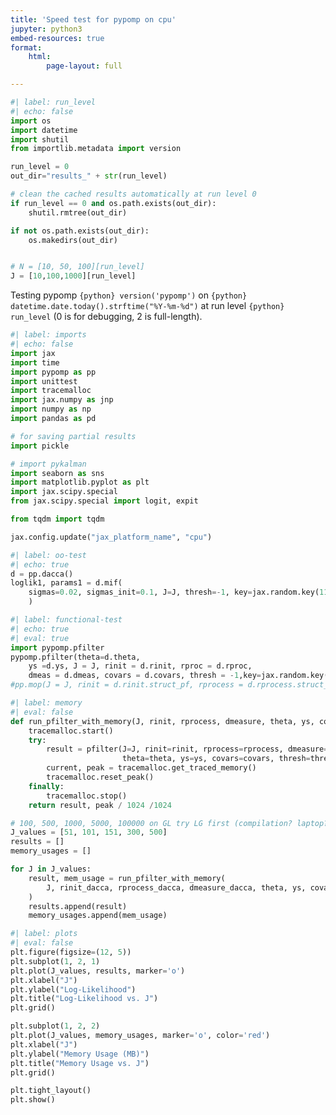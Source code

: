 ```yaml
---
title: 'Speed test for pypomp on cpu'
jupyter: python3
embed-resources: true
format: 
    html:
        page-layout: full

---
```


```python
#| label: run_level
#| echo: false
import os
import datetime
import shutil
from importlib.metadata import version

run_level = 0
out_dir="results_" + str(run_level)

# clean the cached results automatically at run level 0
if run_level == 0 and os.path.exists(out_dir):
    shutil.rmtree(out_dir)

if not os.path.exists(out_dir):
    os.makedirs(out_dir)


# N = [10, 50, 100][run_level]
J = [10,100,1000][run_level]
```

Testing pypomp `{python} version('pypomp')` on `{python} datetime.date.today().strftime("%Y-%m-%d")` at run level `{python} run_level` (0 is for debugging, 2 is full-length).

```python
#| label: imports
#| echo: false
import jax
import time
import pypomp as pp
import unittest
import tracemalloc
import jax.numpy as jnp
import numpy as np
import pandas as pd

# for saving partial results
import pickle

# import pykalman
import seaborn as sns
import matplotlib.pyplot as plt
import jax.scipy.special
from jax.scipy.special import logit, expit

from tqdm import tqdm

```

```python
jax.config.update("jax_platform_name", "cpu")
```

```python
#| label: oo-test
#| echo: true
d = pp.dacca()
loglik1, params1 = d.mif(
    sigmas=0.02, sigmas_init=0.1, J=J, thresh=-1, key=jax.random.key(111), M=1
    )
```

```python
#| label: functional-test
#| echo: true
#| eval: true
import pypomp.pfilter
pypomp.pfilter(theta=d.theta,
    ys =d.ys, J = J, rinit = d.rinit, rproc = d.rproc,
    dmeas = d.dmeas, covars = d.covars, thresh = -1,key=jax.random.key(111))
#pp.mop(J = J, rinit = d.rinit.struct_pf, rprocess = d.rprocess.struct_pf, dmeasure = d.dmeasure, theta = d.theta, ys = d.ys, covars = d.covars, alpha = 0.9)


```

```python
#| label: memory
#| eval: false
def run_pfilter_with_memory(J, rinit, rprocess, dmeasure, theta, ys, covars, thresh):
    tracemalloc.start()  
    try:
        result = pfilter(J=J, rinit=rinit, rprocess=rprocess, dmeasure=dmeasure, 
                         theta=theta, ys=ys, covars=covars, thresh=thresh)
        current, peak = tracemalloc.get_traced_memory()
        tracemalloc.reset_peak()
    finally:
        tracemalloc.stop()  
    return result, peak / 1024 /1024

# 100, 500, 1000, 5000, 100000 on GL try LG first (compilation? laptop???)
J_values = [51, 101, 151, 300, 500]  
results = []
memory_usages = []

for J in J_values:
    result, mem_usage = run_pfilter_with_memory(
        J, rinit_dacca, rprocess_dacca, dmeasure_dacca, theta, ys, covars, thresh=-1
    )
    results.append(result)
    memory_usages.append(mem_usage)
```

```python
#| label: plots
#| eval: false
plt.figure(figsize=(12, 5))
plt.subplot(1, 2, 1)
plt.plot(J_values, results, marker='o')
plt.xlabel("J")
plt.ylabel("Log-Likelihood")
plt.title("Log-Likelihood vs. J")
plt.grid()

plt.subplot(1, 2, 2)
plt.plot(J_values, memory_usages, marker='o', color='red')
plt.xlabel("J")
plt.ylabel("Memory Usage (MB)")
plt.title("Memory Usage vs. J")
plt.grid()

plt.tight_layout()
plt.show()
```

